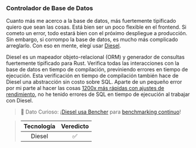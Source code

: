 ### Controlador de Base de Datos

Cuanto más me acerco a la base de datos, más fuertemente tipificado quiero que sean las cosas.
Está bien ser un poco flexible en el frontend.
Si cometo un error, todo estará bien con el próximo despliegue a producción.
Sin embargo, si corrompo la base de datos, es mucho más complicado arreglarlo.
Con eso en mente, elegí usar [Diesel][diesel github].

Diesel es un mapeador objeto-relacional (ORM) y generador de consultas fuertemente tipificado para Rust.
Verifica todas las interacciones con la base de datos en tiempo de compilación, previniendo errores en tiempo de ejecución.
Esta verificación en tiempo de compilación también hace de Diesel una abstracción sin costo sobre SQL.
Aparte de un pequeño error por mi parte al hacer las cosas [1200x más rápidas con ajustes de rendimiento][engineering sqlite],
no he tenido errores de SQL en tiempo de ejecución al trabajar con Diesel.

> 🐰 Dato Curioso: ¡[Diesel usa Bencher][case study diesel] para [benchmarking continuo][continuous benchmarking]!

> | Tecnología | Veredicto |
> | :--------: | :-------: |
> |   Diesel   |    ✅    |

[diesel github]: https://github.com/diesel-rs/diesel
[case study diesel]: /es/learn/case-study/diesel/
[engineering sqlite]: /es/learn/engineering/sqlite-performance-tuning/
[continuous benchmarking]: /es/docs/explanation/continuous-benchmarking/
